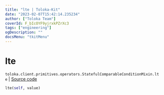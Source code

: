 ```yaml
---
title: "lte | Toloka-Kit"
date: "2023-02-07T15:42:14.235234"
author: ["Toloka Team"]
coverId: F_bIcOYF9yjrxkPZrXc3
tags: ["engineering"]
ogDescription: ""
docsMenu: "tkitMenu"
---
```


# lte
`toloka.client.primitives.operators.StatefulComparableConditionMixin.lte` | [Source code](https://github.com/Toloka/toloka-kit/blob/v1.1.3/src/client/primitives/operators.py#L188)

```python
lte(self, value)
```